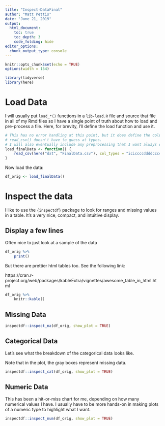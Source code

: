 ```yaml
---
title: "Inspect-DataFinal"
author: "Matt Pettis"
date: "June 21, 2019"
output:
  html_document:
    toc: true
    toc_depth: 3
    code_folding: hide
editor_options: 
  chunk_output_type: console
---
```


<style type="text/css">
.main-container {
  max-width: 1800px;
  margin-left: auto;
  margin-right: auto;
}
</style>


```r
knitr::opts_chunk$set(echo = TRUE)
options(width = 154)

library(tidyverse)
library(here)
```

# Load Data

I will usually put `load_*()` functions in a `lib-load.R` file and source that
file in all of my Rmd files so I have a single point of truth about how to load
and pre-process a file.  Here, for brevity, I'll define the load function and
use it.

```r
# This has no error handling at this point, but it does define the column types so that
# read_csv() doesn't have to guess at types.
# I will also eventually include any preprocessing that I want always done in this function.
load_finalData <- function() {
    read_csv(here("dat", "FinalData.csv"), col_types = "iciccccddddcccccc")
}
```

Now load the data:
```r
df_orig <- load_finalData()
```

# Inspect the data

I like to use the `{inspectdf}` package to look for ranges and missing values in
a table.  It's a very nice, compact, and intuitive display.


## Display a few lines

Often nice to just look at a sample of the data
```r
df_orig %>%
    print()
```

But there are prettier html tables too.  See the following link:

https://cran.r-project.org/web/packages/kableExtra/vignettes/awesome_table_in_html.html

```r
df_orig %>%
    knitr::kable()
```


## Missing Data

```r
inspectdf::inspect_na(df_orig, show_plot = TRUE)
```

## Categorical Data

Let's see what the breakdown of the categorical data looks like.

Note that in the plot, the gray boxes represent missing data.
```r
inspectdf::inspect_cat(df_orig, show_plot = TRUE)
```


## Numeric Data

This has been a hit-or-miss chart for me, depending on how many numerical values
I have.  I usually have to be more hands-on in making plots of a numeric type to
highlight what I want.

```r
inspectdf::inspect_num(df_orig, show_plot = TRUE)
```
